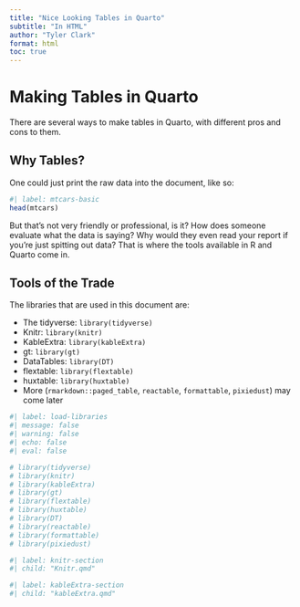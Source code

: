 ```yaml
---
title: "Nice Looking Tables in Quarto"
subtitle: "In HTML"
author: "Tyler Clark"
format: html
toc: true
---
```


# Making Tables in Quarto

There are several ways to make tables in Quarto, with 
  different pros and cons to them.
  
  
## Why Tables?

One could just print the raw data into the document, like so:

```r
#| label: mtcars-basic
head(mtcars)
```

But that's not very friendly or professional, is it? 
  How does someone evaluate what the data is saying?
  Why would they even read your report if you're just spitting out data? 
  That is where the tools available in R and Quarto come in. 


## Tools of the Trade

The libraries that are used in this document are:

- The tidyverse: `library(tidyverse)`
- Knitr: `library(knitr)`
- KableExtra: `library(kableExtra)`
- gt: `library(gt)`
- DataTables: `library(DT)`
- flextable: `library(flextable)`
- huxtable: `library(huxtable)`
- More (`rmarkdown::paged_table`, `reactable`, `formattable`, `pixiedust`) may come later

```r
#| label: load-libraries
#| message: false
#| warning: false
#| echo: false
#| eval: false

# library(tidyverse)
# library(knitr)
# library(kableExtra)
# library(gt)
# library(flextable)
# library(huxtable)
# library(DT)
# library(reactable)
# library(formattable)
# library(pixiedust)

```


```r
#| label: knitr-section
#| child: "Knitr.qmd"
```
  
```r
#| label: kableExtra-section
#| child: "kableExtra.qmd"
```


